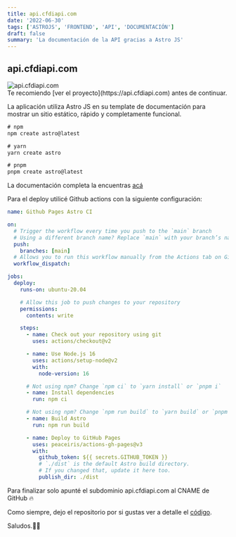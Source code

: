 ```yaml
---
title: api.cfdiapi.com
date: '2022-06-30'
tags: ['ASTROJS', 'FRONTEND', 'API', 'DOCUMENTACIÓN']
draft: false
summary: 'La documentación de la API gracias a Astro JS'
---
```


## api.cfdiapi.com

<div className="flex flex-wrap -mx-2 overflow-hidden xl:-mx-2">
  <div className="my-1 px-2 w-full overflow-hidden xl:my-1 xl:px-2 xl:w-1/2">
    <Image
      alt="api.cfdiapi.com"
      src="/static/images/cfdiapi/api.cfdiapi.png"
      width={650}
      height={350}
    />
  </div>
  Te recomiendo [ver el proyecto](https://api.cfdiapi.com) antes de continuar.
</div>

La aplicación utiliza Astro JS en su template de documentación para mostrar un sitio estático, rápido y completamente funcional.

```javascript
# npm
npm create astro@latest

# yarn
yarn create astro

# pnpm
pnpm create astro@latest
```

La documentación completa la encuentras [acá](https://docs.astro.build/en/install/auto/)

Para el deploy utilicé Github actions con la siguiente configuración:

```yml
name: Github Pages Astro CI

on:
  # Trigger the workflow every time you push to the `main` branch
  # Using a different branch name? Replace `main` with your branch’s name
  push:
    branches: [main]
  # Allows you to run this workflow manually from the Actions tab on GitHub.
  workflow_dispatch:

jobs:
  deploy:
    runs-on: ubuntu-20.04

    # Allow this job to push changes to your repository
    permissions:
      contents: write

    steps:
      - name: Check out your repository using git
        uses: actions/checkout@v2

      - name: Use Node.js 16
        uses: actions/setup-node@v2
        with:
          node-version: 16

      # Not using npm? Change `npm ci` to `yarn install` or `pnpm i`
      - name: Install dependencies
        run: npm ci

      # Not using npm? Change `npm run build` to `yarn build` or `pnpm run build`
      - name: Build Astro
        run: npm run build

      - name: Deploy to GitHub Pages
        uses: peaceiris/actions-gh-pages@v3
        with:
          github_token: ${{ secrets.GITHUB_TOKEN }}
          # `./dist` is the default Astro build directory.
          # If you changed that, update it here too.
          publish_dir: ./dist
```

Para finalizar solo apunté el subdominio api.cfdiapi.com al CNAME de GitHub 🔥

Como siempre, dejo el repositorio por si gustas ver a detalle el [código](https://github.com/juanpablosolana/cfdiapi-doc).

Saludos.👨‍🚀
